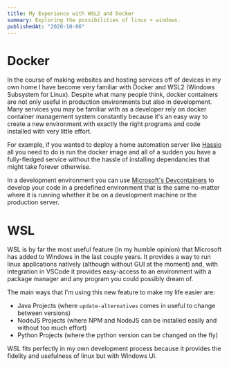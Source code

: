 ```yaml
---
title: My Experience with WSL2 and Docker
summary: Exploring the possibilities of linux + windows.
publishedAt: "2020-10-06"
---
```


# Docker

In the course of making websites and hosting services off of devices in my own home I have become very familiar with Docker and WSL2 (Windows Subsystem for Linux). Despite what many people think, docker containers are not only useful in production environments but also in development. Many services you may be familiar with as a developer rely on docker container management system constantly because it's an easy way to create a new environment with exactly the right programs and code installed with very little effort.

For example, if you wanted to deploy a home automation server like [Hassio](https://www.home-assistant.io/) all you need to do is run the docker image and all of a sudden you have a fully-fledged service without the hassle of installing dependancies that might take forever otherwise.

In a development environment you can use [Microsoft's Devcontainers](https://code.visualstudio.com/docs/remote/containers) to develop your code in a predefined environment that is the same no-matter where it is running whether it be on a development machine or the production server.

# WSL

WSL is by far the most useful feature (in my humble opinion) that Microsoft has added to Windows in the last couple years. It provides a way to run linux applications natively (although without GUI at the moment) and, with integration in VSCode it provides easy-access to an environment with a package manager and any program you could possibly dream of.

The main ways that I'm using this new feature to make my life easier are:

- Java Projects (where `update-alternatives` comes in useful to change between versions)
- NodeJS Projects (where NPM and NodeJS can be installed easily and without too much effort)
- Python Projects (where the python version can be changed on the fly)

WSL fits perfectly in my own development process because it provides the fidelity and usefulness of linux but with Windows UI.
